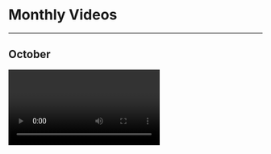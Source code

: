 
# Monthly Videos

---

## October

<Video videoId="Zh1jgUSB5F8" />

## November

<Video videoId="S6dZzm-TD2I" />

## December

<Video videoId="1QqxYOCyoiw" />

## January

<Video videoId="CuWSN8iBbAo" />

## Feburary
<Video videoId="eZo1VXcRB6Y" />

## March
<Video videoId="iJLBHGRqGts" />
